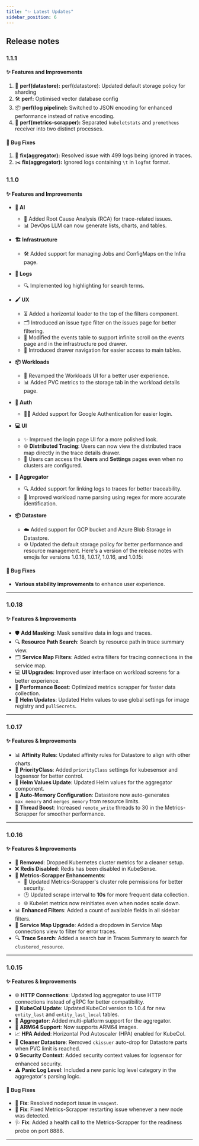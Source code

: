 ```yaml
---
title: "✨ Latest Updates"
sidebar_position: 6
---
```


## Release notes

### 1.1.1
#### ✨ Features and Improvements
1. 🔧 **perf(datastore):** perf(datastore): Updated default storage policy for sharding
2. 🛠 **perf:** Optimised vector database config
3. 📦 **perf(log pipeline):** Switched to JSON encoding for enhanced performance instead of native encoding.
4. 🚀 **perf(metrics-scrapper):** Separated `kubeletstats` and `prometheus` receiver into two distinct processes.

#### 🐛 Bug Fixes
1. 🐞 **fix(aggregator):** Resolved issue with 499 logs being ignored in traces.
2. ✂️ **fix(aggregator):** Ignored logs containing `\t` in `logfmt` format.


### 1.1.0
#### ✨ Features and Improvements

- **🤖 AI**
  - 🧠 Added Root Cause Analysis (RCA) for trace-related issues.
  - 📊 DevOps LLM can now generate lists, charts, and tables.

- **🏗️ Infrastructure**
  - 🛠️ Added support for managing Jobs and ConfigMaps on the Infra page.

- **📝 Logs**
  - 🔍 Implemented log highlighting for search terms.

- **🖌️ UX**
  - ⏳ Added a horizontal loader to the top of the filters component.
  - 🗂️ Introduced an issue type filter on the issues page for better filtering.
  - 🔄 Modified the events table to support infinite scroll on the events page and in the infrastructure pod drawer.
  - 🧭 Introduced drawer navigation for easier access to main tables.

- **📦 Workloads**
  - 🎨 Revamped the Workloads UI for a better user experience.
  - 📊 Added PVC metrics to the storage tab in the workload details page.

- **🔐 Auth**
  - 🧑‍💻 Added support for Google Authentication for easier login.

- **💻 UI**
  - ✨ Improved the login page UI for a more polished look.
  - 🌐 **Distributed Tracing**: Users can now view the distributed trace map directly in the trace details drawer.
  - 🔗 Users can access the **Users** and **Settings** pages even when no clusters are configured.

- **🔗 Aggregator**
  - 🔍 Added support for linking logs to traces for better traceability.
  - 🧹 Improved workload name parsing using regex for more accurate identification.

- **📦 Datastore**
  - ☁️ Added support for GCP bucket and Azure Blob Storage in Datastore.
  - ⚙️ Updated the default storage policy for better performance and resource management.
  Here's a version of the release notes with emojis for versions 1.0.18, 1.0.17, 1.0.16, and 1.0.15:

#### 🐛 Bug Fixes
- **Various stability improvements** to enhance user experience.

--- 

### 1.0.18

#### ✨ Features & Improvements
- 🛡️ **Add Masking**: Mask sensitive data in logs and traces.
- 🔍 **Resource Path Search**: Search by resource path in trace summary view.
- 🗂️ **Service Map Filters**: Added extra filters for tracing connections in the service map.
- 💻 **UI Upgrades**: Improved user interface on workload screens for a better experience.
- 🚀 **Performance Boost**: Optimized metrics scrapper for faster data collection.
- 🔧 **Helm Updates**: Updated Helm values to use global settings for image registry and `pullSecrets`.

---

### 1.0.17

#### ✨ Features & Improvements
- 📊 **Affinity Rules**: Updated affinity rules for Datastore to align with other charts.
- 🚀 **PriorityClass**: Added `priorityClass` settings for kubesensor and logsensor for better control.
- 🔧 **Helm Values Update**: Updated Helm values for the aggregator component.
- 🧠 **Auto-Memory Configuration**: Datastore now auto-generates `max_memory` and `merges_memory` from resource limits.
- 🧵 **Thread Boost**: Increased `remote_write` threads to 30 in the Metrics-Scrapper for smoother performance.

---

### 1.0.16

#### ✨ Features & Improvements
- 🚫 **Removed**: Dropped Kubernetes cluster metrics for a cleaner setup.
- ❌ **Redis Disabled**: Redis has been disabled in KubeSense.
- 🤖 **Metrics-Scrapper Enhancements**:
  - 🔑 Updated Metrics-Scrapper's cluster role permissions for better security.
  - 🕒 Updated scrape interval to **10s** for more frequent data collection.
  - 🌐 Kubelet metrics now reinitiates even when nodes scale down.
- 📊 **Enhanced Filters**: Added a count of available fields in all sidebar filters.
- 📌 **Service Map Upgrade**: Added a dropdown in Service Map connections view to filter for error traces.
- 🔍 **Trace Search**: Added a search bar in Traces Summary to search for `clustered_resource`.

---

### 1.0.15

#### ✨ Features & Improvements
- 🌐 **HTTP Connections**: Updated log aggregator to use HTTP connections instead of gRPC for better compatibility.
- 🔄 **KubeCol Update**: Updated KubeCol version to 1.0.4 for new `entity_last` and `entity_last_local` tables.
- 🤝 **Aggregator**: Added multi-platform support for the aggregator.
- 💪 **ARM64 Support**: Now supports ARM64 images.
- 📈 **HPA Added**: Horizontal Pod Autoscaler (HPA) enabled for KubeCol.
- 🧹 **Cleaner Datastore**: Removed `ckissuer` auto-drop for Datastore parts when PVC limit is reached.
- 🔒 **Security Context**: Added security context values for logsensor for enhanced security.
- ⚠️ **Panic Log Level**: Included a new panic log level category in the aggregator's parsing logic.

#### 🐛 Bug Fixes
- 🔧 **Fix**: Resolved nodeport issue in `vmagent`.
- 🔄 **Fix**: Fixed Metrics-Scrapper restarting issue whenever a new node was detected.
- 🩺 **Fix**: Added a health call to the Metrics-Scrapper for the readiness probe on port 8888.

---
